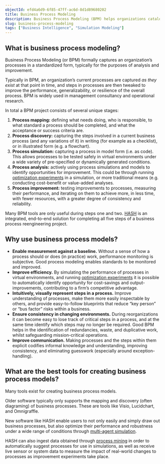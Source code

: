 ```yaml
---
objectId: efd4a6d9-6f85-47ff-ac6d-8d1d89680202
title: Business Process Modeling
description: Business Process Modeling (BPM) helps organizations catalog, understand and improve their processes.
slug: business-process-modeling
tags: ["Business Intelligence", "Simulation Modeling"]
---
```


## What is business process modeling?

Business Process Modeling (or BPM) formally captures an organization’s processes in a standardized form, typically for the purposes of analysis and improvement.

Typically in BPM, an organization’s current processes are captured _as they exist_ at that point in time, and steps in processes are then tweaked to improve the performance, generalizability, or resilience of the overall process. BPM is widely used in management consultancy and operational research.

In total a BPM project consists of several unique stages:

1. **Process mapping:** defining what needs doing, who is responsible, to what standard a process should be completed, and what the acceptance or success criteria are.
1. **Process discovery:** capturing the steps involved in a current business process (and any variations of it) in writing (for example as a checklist), or in illustrated form (e.g. a flowchart).
1. **Process simulation:** capturing a process in model form (i.e. as code). This allows processes to be tested safely in virtual environments under a wide variety of pre-specified or dynamically generated conditions.
1. **Process analysis:** actively using process simulations and models to identify opportunities for improvement. This could be through running [optimization experiments](/cases/optimization) in a simulation, or more traditional means (e.g. conducting cost-benefit or value-added analyses.
1. **Process improvement:** testing improvements to processes, measuring their performance, and iterating on them to achieve more, in less time, with fewer resources, with a greater degree of consistency and reliability.

Many BPM tools are only useful during steps one and two. [HASH](/platform) is an integrated, end-to-end solution for completing all five steps of a business process reengineering project.

## Why use business process models?

- **Enable measurement against a baseline.** Without a sense of how a process should or does (in practice) work, performance monitoring is subjective. Good process modeling enables standards to be monitored and improved.
- **Improve efficiency.** By simulating the performance of processes in virtual environments, and running [optimization experiments](/cases/optimization) it is possible to automatically identify opportunity for cost-savings and output-improvements, contributing to a firm’s competitive advantage.
- **Intuitively, visually represent steps in a process.** Improve understanding of processes, make them more easily inspectable by others, and provide easy-to-follow blueprints that reduce “key person” or “bus factor” risks within a business.
- **Ensure consistency in changing environments.** During reorganizations it can become easy to lose track of critical steps in a process, and at the same time identify which steps may no longer be required. Good BPM helps in the identification of redundancies, waste, and duplicative work, whilst safeguarding mission-critical operations.
- **Improve communication.** Making processes and the steps within them explicit codifies informal knowledge and understanding, improving consistency, and eliminating guesswork (especially around exception-handling).

## What are the best tools for creating business process models?

Many tools exist for creating business process models.

Older software typically only supports the mapping and discovery (often diagraming) of business processes. These are tools like Visio, Lucidchart, and Omnigraffle.

New software like HASH enable users to not only easily and simply draw out business processes, but also optimize their performance and robustness under a wide range of conditions through [multi-agent simulation](/glossary/simulation).

HASH can also ingest data obtained through [process mining](/glossary/process-mining) in order to automatically suggest processes for use in simulations, as well as receive live sensor or system data to measure the impact of real-world changes to processes as improvement experiments take place.
